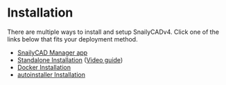 # Installation

There are multiple ways to install and setup SnailyCADv4. Click one of the links below that fits your deployment method.

- [SnailyCAD Manager app](https://cad-manager.cossys.tk/)
- [Standalone Installation](/docs/installations/methods/standalone) ([Video guide](https://youtu.be/06NiiO8-rIM))
- [Docker Installation](/docs/installations/methods/docker)
- [autoinstaller Installation](/docs/installations/methods/autoinstaller)
